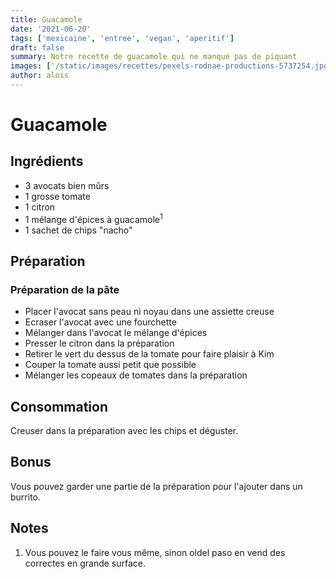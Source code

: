 ```yaml
---
title: Guacamole
date: '2021-06-20'
tags: ['mexicaine', 'entree', 'vegan', 'aperitif']
draft: false
summary: Notre recette de guacamole qui ne manque pas de piquant
images: ['/static/images/recettes/pexels-rodnae-productions-5737254.jpg']
author: alois
---
```


# Guacamole

<Pexels
  src="/static/images/recettes/pexels-rodnae-productions-5737254.jpg"
  srcurl="https://www.pexels.com/photo/person-holding-green-cream-in-purple-round-bowl-5737254/"
  author="RODNAE Productions"
  authorurl="https://www.pexels.com/@rodnae-prod"
  alt="guacamole"
/>

## Ingrédients

- 3 avocats bien mûrs
- 1 grosse tomate
- 1 citron
- 1 mélange d'épices à guacamole<sup>1</sup>
- 1 sachet de chips "nacho"

## Préparation

### Préparation de la pâte

- Placer l'avocat sans peau ni noyau dans une assiette creuse
- Ecraser l'avocat avec une fourchette
- Mélanger dans l'avocat le mélange d'épices
- Presser le citron dans la préparation
- Retirer le vert du dessus de la tomate pour faire plaisir à Kim
- Couper la tomate aussi petit que possible
- Mélanger les copeaux de tomates dans la préparation

## Consommation

Creuser dans la préparation avec les chips et déguster.

## Bonus

Vous pouvez garder une partie de la préparation pour l'ajouter dans un burrito.

## Notes

1. Vous pouvez le faire vous même, sinon oldel paso en vend des correctes en grande surface.
